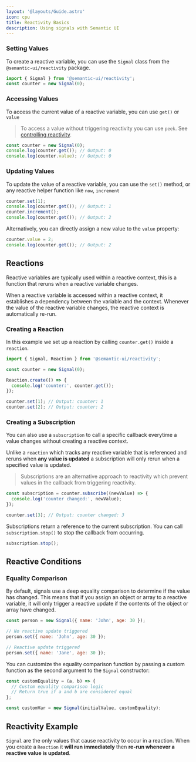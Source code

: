 ```yaml
---
layout: '@layouts/Guide.astro'
icon: cpu
title: Reactivity Basics
description: Using signals with Semantic UI
---
```



### Setting Values

To create a reactive variable, you can use the `Signal` class from the `@semantic-ui/reactivity` package.

```javascript
import { Signal } from '@semantic-ui/reactivity';
const counter = new Signal(0);
```
### Accessing Values

To access the current value of a reactive variable, you can use `get()` or `value`

> To access a value without triggering reactivity you can use `peek`. See [controlling reactivity](/reactivity/controls).

```javascript
const counter = new Signal(0);
console.log(counter.get()); // Output: 0
console.log(counter.value); // Output: 0
```


### Updating Values

To update the value of a reactive variable, you can use the `set()` method, or any reactive helper function like `now`, `increment`

```javascript
counter.set(1);
console.log(counter.get()); // Output: 1
counter.increment();
console.log(counter.get()); // Output: 2
```

Alternatively, you can directly assign a new value to the `value` property:

```javascript
counter.value = 2;
console.log(counter.get()); // Output: 2
```

## Reactions

Reactive variables are typically used within a reactive context, this is a function that reruns when a reactive variable changes.

When a reactive variable is accessed within a reactive context, it establishes a dependency between the variable and the context. Whenever the value of the reactive variable changes, the reactive context is automatically re-run.

### Creating a Reaction

In this example we set up a reaction by calling `counter.get()` inside a `reaction`.

```javascript
import { Signal, Reaction } from '@semantic-ui/reactivity';

const counter = new Signal(0);

Reaction.create(() => {
  console.log('counter:', counter.get());
});

counter.set(1); // Output: counter: 1
counter.set(2); // Output: counter: 2
```

### Creating a Subscription

You can also use a `subscription` to call a specific callback everytime a value changes without creating a reactive context.

Unlike a `reaction` which tracks any reactive variable that is referenced and reruns when **any value is updated** a subscription will only rerun when a specified value is updated.

> Subscriptions are an alternative approach to reactivity which prevent values in the callback from triggering reactivity.

```javascript
const subscription = counter.subscribe((newValue) => {
  console.log('counter changed:', newValue);
});

counter.set(3); // Output: counter changed: 3
```

Subscriptions return a reference to the current subscription. You can call `subscription.stop()` to stop the callback from occurring.

```javascript
subscription.stop();
```


## Reactive Conditions

### Equality Comparison

By default, signals use a deep equality comparison to determine if the value has changed. This means that if you assign an object or array to a reactive variable, it will only trigger a reactive update if the contents of the object or array have changed.

```javascript
const person = new Signal({ name: 'John', age: 30 });

// No reactive update triggered
person.set({ name: 'John', age: 30 });

// Reactive update triggered
person.set({ name: 'Jane', age: 30 });
```

You can customize the equality comparison function by passing a custom function as the second argument to the `Signal` constructor:

```javascript
const customEquality = (a, b) => {
  // Custom equality comparison logic
  // Return true if a and b are considered equal
};

const customVar = new Signal(initialValue, customEquality);
```

## Reactivity Example

`Signal` are the only values that cause reactivity to occur in a reaction. When you create a `Reaction` it **will run immediately** then **re-run whenever a reactive value is updated**.

<PlaygroundExample id="basic-reactivity"></PlaygroundExample>
